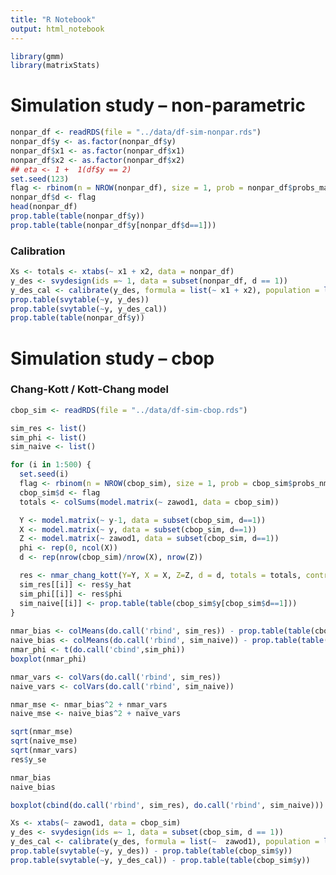 ```yaml
---
title: "R Notebook"
output: html_notebook
---
```


```r
library(gmm)
library(matrixStats)
```

# Simulation study -- non-parametric 

```r
nonpar_df <- readRDS(file = "../data/df-sim-nonpar.rds")
nonpar_df$y <- as.factor(nonpar_df$y)
nonpar_df$x1 <- as.factor(nonpar_df$x1)
nonpar_df$x2 <- as.factor(nonpar_df$x2)
## eta <- 1 +  1(df$y == 2)
set.seed(123)
flag <- rbinom(n = NROW(nonpar_df), size = 1, prob = nonpar_df$probs_mar) 
nonpar_df$d <- flag
head(nonpar_df)
prop.table(table(nonpar_df$y))
prop.table(table(nonpar_df$y[nonpar_df$d==1]))
```

### Calibration

```r
Xs <- totals <- xtabs(~ x1 + x2, data = nonpar_df)
y_des <- svydesign(ids =~ 1, data = subset(nonpar_df, d == 1))
y_des_cal <- calibrate(y_des, formula = list(~ x1 + x2), population = list(Xs))
prop.table(svytable(~y, y_des))
prop.table(svytable(~y, y_des_cal))
prop.table(table(nonpar_df$y))
```


# Simulation study -- cbop

### Chang-Kott / Kott-Chang model

```r
cbop_sim <- readRDS(file = "../data/df-sim-cbop.rds")

sim_res <- list()
sim_phi <- list()
sim_naive <- list()

for (i in 1:500) {
  set.seed(i)
  flag <- rbinom(n = NROW(cbop_sim), size = 1, prob = cbop_sim$probs_nmar_13) 
  cbop_sim$d <- flag
  totals <- colSums(model.matrix(~ zawod1, data = cbop_sim))

  Y <- model.matrix(~ y-1, data = subset(cbop_sim, d==1))
  X <- model.matrix(~ y, data = subset(cbop_sim, d==1))
  Z <- model.matrix(~ zawod1, data = subset(cbop_sim, d==1))
  phi <- rep(0, ncol(X))
  d <- rep(nrow(cbop_sim)/nrow(X), nrow(Z))

  res <- nmar_chang_kott(Y=Y, X = X, Z=Z, d = d, totals = totals, control = list(eps=0.00001, maxiter = 2000))
  sim_res[[i]] <- res$y_hat
  sim_phi[[i]] <- res$phi
  sim_naive[[i]] <- prop.table(table(cbop_sim$y[cbop_sim$d==1]))
}
 
nmar_bias <- colMeans(do.call('rbind', sim_res)) - prop.table(table(cbop_sim$y))
naive_bias <- colMeans(do.call('rbind', sim_naive)) - prop.table(table(cbop_sim$y))
nmar_phi <- t(do.call('cbind',sim_phi))
boxplot(nmar_phi)

nmar_vars <- colVars(do.call('rbind', sim_res))
naive_vars <- colVars(do.call('rbind', sim_naive))

nmar_mse <- nmar_bias^2 + nmar_vars
naive_mse <- naive_bias^2 + naive_vars

sqrt(nmar_mse)
sqrt(naive_mse)
sqrt(nmar_vars)
res$y_se

nmar_bias
naive_bias

boxplot(cbind(do.call('rbind', sim_res), do.call('rbind', sim_naive)))

```

```r
Xs <- xtabs(~ zawod1, data = cbop_sim)
y_des <- svydesign(ids =~ 1, data = subset(cbop_sim, d == 1))
y_des_cal <- calibrate(y_des, formula = list(~  zawod1), population = list(Xs))
prop.table(svytable(~y, y_des)) - prop.table(table(cbop_sim$y))
prop.table(svytable(~y, y_des_cal)) - prop.table(table(cbop_sim$y))
```
